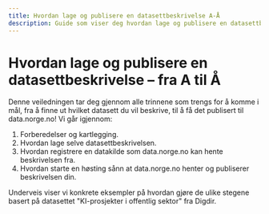 ```yaml
---
title: Hvordan lage og publisere en datasettbeskrivelse A-Å
description: Guide som viser deg hvordan lage og publisere en datasettbeskrivelse, fra forberedelser til publisering.
---
```


# Hvordan lage og publisere en datasettbeskrivelse – fra A til Å

Denne veiledningen tar deg gjennom alle trinnene som trengs for å komme i mål, fra å finne ut hvilket datasett du vil beskrive, til å få det publisert til data.norge.no! Vi går igjennom:

1. Forberedelser og kartlegging.
2. Hvordan lage selve datasettbeskrivelsen.
3. Hvordan registrere en datakilde som data.norge.no kan hente beskrivelsen fra.
4. Hvordan starte en høsting sånn at data.norge.no henter og publiserer beskrivelsen din.

Underveis viser vi konkrete eksempler på hvordan gjøre de ulike stegene basert på datasettet "KI-prosjekter i offentlig sektor" fra Digdir.
